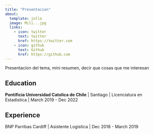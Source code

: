 ```yaml
---
title: "Presentacion"
about:
  template: jolla
  image: Mili...jpg
  links:
    - icon: twitter
      text: twitter
      href: https://twitter.com
    - icon: github
      text: Github
      href: https://github.com
---
```


Presentacion del tema, mini resumen, decir que cosas que me interesan

## Education

**Pontificia Universidad Catolica de Chile** | Santiago
| Licenciatura en Estadistica | March 2019 - Dec 2022


## Experience

BNP Parribas Cardiff | Asistente Logistica | Dec 2018 - March 2019
